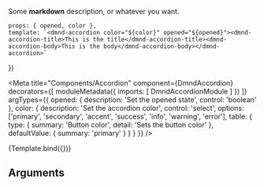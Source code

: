 


<Description markdown={readme} />

Some **markdown** description, or whatever you want.

    props: { opened, color },
    template: `<dmnd-accordion color="${color}" opened="${opened}"><dmnd-accordion-title>This is the title</dmnd-accordion-title><dmnd-accordion-body>This is the body</dmnd-accordion-body></dmnd-accordion>`
})

<Meta
    title="Components/Accordion"
    component={DmndAccordion}
    decorators={[
        moduleMetadata({
            imports: [
                DmndAccordionModule
            ]
        })
    ]}
    argTypes={{
        opened: {
            description: 'Set the opened state',
            control: 'boolean'
        },
        color: {
            description: 'Set the accordion color',
            control: 'select',
            options: ['primary', 'secondary', 'accent', 'success', 'info', 'warning', 'error'],
            table: {
                type: {
                    summary: 'Button color',
                    detail: 'Sets the button color'
                },
                defaultValue: {
                    summary: 'primary'
                }
            }
        }
    }}
/>

<Canvas>
    <Story 
        name='default'
        args={{
            opened: true,
            color: 'primary'
        }}
        parameters={{
            design: {
                type: 'figma',
                url: 'https://www.figma.com/file/wM0rS2VMC6hCu5IZObPN8r/Diamond-Design-System?node-id=2%3A2'
            }
        }}
        >
        {Template.bind({})}
    </Story>
</Canvas>


## Arguments
<ArgsTable of={DmndAccordion} />
